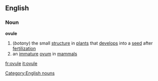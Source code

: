 ==English==
===Noun===
'''ovule'''
#(''botany'') the small [[structure]] in [[plant]]s that [[develop]]s into a [[seed]] after [[fertilization]]
#an [[immature]] [[ovum]] in [[mammal]]s
[[Category:English nouns]]

[[fr:ovule]]
[[it:ovule]]